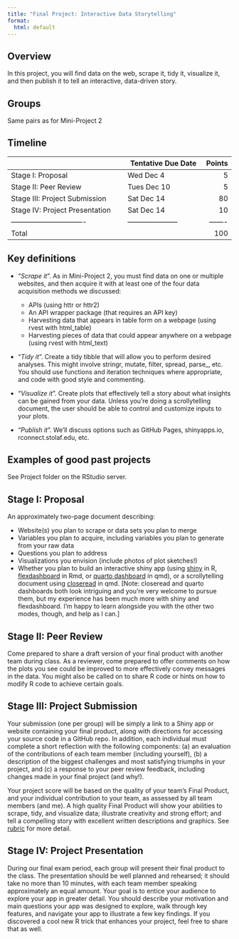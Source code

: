 ```yaml
---
title: "Final Project: Interactive Data Storytelling"
format:
  html: default
---
```


## Overview

In this project, you will find data on the web, scrape it, tidy it, visualize it, and then publish it to tell an interactive, data-driven story.  


## Groups

Same pairs as for Mini-Project 2


## Timeline

|                               | Tentative Due Date	|Points |
|-------------------------------|---------------------|------:|
|Stage I: Proposal			        |	Wed Dec 4 	        | 5     |
|Stage II:	Peer Review				  | Tues Dec 10		      | 5     |
|Stage III: Project Submission	|	Sat Dec 14		      | 80    |
|Stage IV: Project Presentation	|	Sat Dec 14		      | 10    |
|-------------------------------|---------------------|-------|
|Total									        |                     |100    |


## Key definitions

- “*Scrape it*”.  As in Mini-Project 2, you must find data on one or multiple websites, and then acquire it with at least one of the four data acquisition methods we discussed: 

    - APIs (using httr or httr2)
    - An API wrapper package (that requires an API key)
    - Harvesting data that appears in table form on a webpage (using rvest with html_table)
    - Harvesting pieces of data that could appear anywhere on a webpage (using rvest with html_text)

- “*Tidy it*”.  Create a tidy tibble that will allow you to perform desired analyses.  This might involve stringr, mutate, filter, spread, parse_, etc.  You should use functions and iteration techniques where appropriate, and code with good style and commenting.
- “*Visualize it*”.  Create plots that effectively tell a story about what insights can be gained from your data.  Unless you're doing a scrollytelling document, the user should be able to control and customize inputs to your plots.
- “*Publish it*”.  We'll discuss options such as GitHub Pages, shinyapps.io, rconnect.stolaf.edu, etc.


## Examples of good past projects

See Project folder on the RStudio server.


## Stage I:  Proposal

An approximately two-page document describing:

- Website(s) you plan to scrape or data sets you plan to merge
- Variables you plan to acquire, including variables you plan to generate from your raw data
- Questions you plan to address
- Visualizations you envision (include photos of plot sketches!)
- Whether you plan to build an interactive shiny app (using [shiny](https://shiny.posit.co/) in R, [flexdashboard](https://pkgs.rstudio.com/flexdashboard/) in Rmd, or [quarto dashboard](https://quarto.org/docs/dashboards/) in qmd), or a scrollytelling document using [closeread](https://closeread.dev/) in qmd. [Note: closeread and quarto dashboards both look intriguing and you're very welcome to pursue them, but my experience has been much more with shiny and flexdashboard.  I'm happy to learn alongside you with the other two modes, though, and help as I can.] 


## Stage II:  Peer Review

Come prepared to share a draft version of your final product with another team during class.  As a reviewer, come prepared to offer comments on how the plots you see could be improved to more effectively convey messages in the data.  You might also be called on to share R code or hints on how to modify R code to achieve certain goals.


## Stage III:  Project Submission

Your submission (one per group) will be simply a link to a Shiny app or website containing your final product, along with directions for accessing your source code in a GitHub repo.  In addition, each individual must complete a short reflection with the following components: (a) an evaluation of the contributions of each team member (including yourself), (b) a description of the biggest challenges and most satisfying triumphs in your project, and (c) a response to your peer review feedback, including changes made in your final project (and why!).

Your project score will be based on the quality of your team’s Final Product, and your individual contribution to your team, as assessed by all team members (and me).  A high quality Final Product will show your abilities to scrape, tidy, and visualize data; illustrate creativity and strong effort; and tell a compelling story with excellent written descriptions and graphics.  See [rubric](https://drive.google.com/file/d/1cRZsM7xTyfTWqKTYJTRtB__JLM2ttepr/view?usp=sharing) for more detail.


## Stage IV:  Project Presentation

During our final exam period, each group will present their final product to the class.  The presentation should be well planned and rehearsed; it should take no more than 10 minutes, with each team member speaking approximately an equal amount.  Your goal is to entice your audience to explore your app in greater detail.  You should describe your motivation and main questions your app was designed to explore, walk through key features, and navigate your app to illustrate a few key findings.  If you discovered a cool new R trick that enhances your project, feel free to share that as well.

